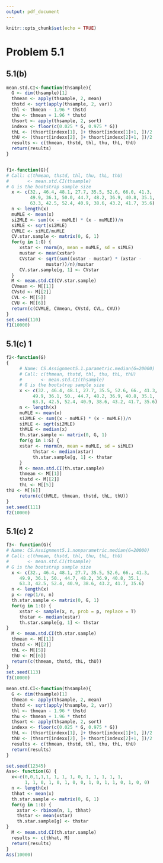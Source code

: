 ```yaml
---
output: pdf_document
---
```


```r
knitr::opts_chunk$set(echo = TRUE)
```

# Problem 5.1

## 5.1(b)
```R
mean.std.CI<-function(thsample){
  G <- dim(thsample)[1]
  thmean <- apply(thsample, 2, mean)
  thstd <- sqrt(apply(thsample, 2, var))
  thl <- thmean - 1.96 * thstd
  thu <- thmean + 1.96 * thstd
  thsort <- apply(thsample, 2, sort)
  indexx <- floor(c(0.025 * G, 0.975 * G))
  thL <- (thsort[indexx[1], ]+ thsort[indexx[1]+1, ])/2
  thU <- (thsort[indexx[2], ]+ thsort[indexx[2]+1, ])/2
  results <- c(thmean, thstd, thl, thu, thL, thU)
  return(results)
}


f1<-function(G){
# Call: c(thmean, thstd, thl, thu, thL, thU)
#       <- mean.std.CI(thsample)
# G is the bootstrap sample size
  x <- c(32., 46.4, 48.1, 27.7, 35.5, 52.6, 66.0, 41.3, 
         49.9, 36.1, 50.0, 44.7, 48.2, 36.9, 40.8, 35.1, 
         63.3, 42.5, 52.4, 40.9, 38.6, 43.2, 41.7, 35.6)
  n <- length(x)
  muMLE <- mean(x)
  si2MLE <- sum((x - muMLE) * (x - muMLE))/n
  siMLE <- sqrt(si2MLE)
  CVMLE <- siMLE/muMLE
  CV.star.sample <- matrix(0, G, 1)
  for(g in 1:G) {
     xstar <- rnorm(n, mean = muMLE, sd = siMLE)
     mustar <- mean(xstar)
     CVstar <- sqrt(sum((xstar - mustar) * (xstar -
               mustar))/n)/mustar
     CV.star.sample[g, 1] <- CVstar
  }
  M <- mean.std.CI(CV.star.sample)
  CVmean <- M[[1]]
  CVstd <- M[[2]]
  CVL <- M[[5]]
  CVU <- M[[6]]
  return(c(CVMLE, CVmean, CVstd, CVL, CVU))
}
set.seed(110)
f1(10000)
```

## 5.1(c) 1
```R
f2<-function(G)
{
     # Name: CS.Assignment5.1.parametric.median(G=20000)
     # Call: c(thmean, thstd, thl, thu, thL, thU)
     #       <- mean.std.CI(thsample)
     # G is the bootstrap sample size
     x <- c(32., 46.4, 48.1, 27.7, 35.5, 52.6, 66., 41.3,
          49.9, 36.1, 50., 44.7, 48.2, 36.9, 40.8, 35.1,
          63.3, 42.5, 52.4, 40.9, 38.6, 43.2, 41.7, 35.6)
     n <- length(x)
     muMLE <- mean(x)
     si2MLE <- sum((x - muMLE) * (x - muMLE))/n
     siMLE <- sqrt(si2MLE)
     thMLE <- median(x)
     th.star.sample <- matrix(0, G, 1)
     for(g in 1:G) {
     xstar <- rnorm(n, mean = muMLE, sd = siMLE)
          thstar <- median(xstar)
          th.star.sample[g, 1] <- thstar
     }
     M <- mean.std.CI(th.star.sample)
     thmean <- M[[1]]
     thstd <- M[[2]]
     thL <- M[[5]]
thU <- M[[6]]
     return(c(thMLE, thmean, thstd, thL, thU))
}
set.seed(111)
f2(10000)

```
## 5.1(c) 2
```r
f3<- function(G){
# Name: CS.Assignment5.1.nonparametric.median(G=20000)
# Call: c(thmean, thstd, thl, thu, thL, thU)
#       <- mean.std.CI(thsample)
# G is the bootstrap sample size
  x <- c(32., 46.4, 48.1, 27.7, 35.5, 52.6, 66., 41.3,
     49.9, 36.1, 50., 44.7, 48.2, 36.9, 40.8, 35.1,
     63.3, 42.5, 52.4, 40.9, 38.6, 43.2, 41.7, 35.6)
  n <- length(x)
  p <- rep(1/n, n)
  th.star.sample <- matrix(0, G, 1)
  for(g in 1:G) {
     xstar <- sample(x, n, prob = p, replace = T)
     thstar <- median(xstar)
     th.star.sample[g, 1] <- thstar
}
  M <- mean.std.CI(th.star.sample)
  thmean <- M[[1]]
  thstd <- M[[2]]
  thL <- M[[5]]
  thU <- M[[6]]
  return(c(thmean, thstd, thL, thU))
}
set.seed(113)
f3(10000)

```

```R
mean.std.CI<-function(thsample){
  G <- dim(thsample)[1]
  thmean <- apply(thsample, 2, mean)
  thstd <- sqrt(apply(thsample, 2, var))
  thl <- thmean - 1.96 * thstd
  thu <- thmean + 1.96 * thstd
  thsort <- apply(thsample, 2, sort)
  indexx <- floor(c(0.025 * G, 0.975 * G))
  thL <- (thsort[indexx[1], ]+ thsort[indexx[1]+1, ])/2
  thU <- (thsort[indexx[2], ]+ thsort[indexx[2]+1, ])/2
  results <- c(thmean, thstd, thl, thu, thL, thU)
  return(results)
}

set.seed(12345)
Ass<- function(G) {
  x<-c(0,0,1,1,1, 1, 1, 1, 0, 1, 1, 1, 1, 1,
       1, 1, 0, 1, 0, 1, 0, 0, 1, 0, 1, 1, 0, 1, 0, 0)
  n <- length(x)
  thhat <- mean(x)
  th.star.sample <- matrix(0, G, 1)
  for(g in 1:G) {
    xstar <- rbinom(n, 1, thhat)
    thstar <- mean(xstar)
    th.star.sample[g] <- thstar
}
  M <- mean.std.CI(th.star.sample)
  results <- c(thhat, M)
  return(results)
}
Ass(10000)

```









